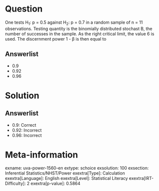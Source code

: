 Question
========

One tests H~1~: p = 0.5 against H~2~: p = 0.7 in a random sample of n = 11 observations. Testing quantity is the binomially distributed stochast B, the number of successes in the sample. As the right critical limit, the value 6 is used. The discernment power 1 - β is then equal to

Answerlist
----------

* 0.9
* 0.92
* 0.96

Solution
========

Answerlist
----------

* 0.9: Correct
* 0.92: Incorrect
* 0.96: Incorrect

Meta-information
================
exname: uva-power-1560-en
extype: schoice
exsolution: 100
exsection: Inferential Statistics/NHST/Power
exextra[Type]: Calculation
exextra[Language]: English
exextra[Level]: Statistical Literacy
exextra[IRT-Difficulty]: 2
exextra[p-value]: 0.5864

